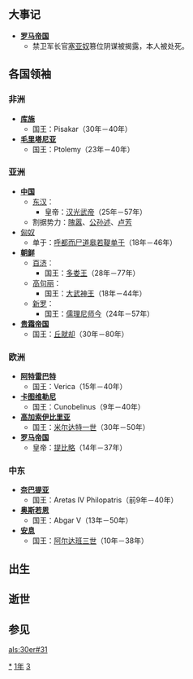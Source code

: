 {{yearTOC|31|东汉'''[[建武_(汉光武帝)|建武]]七年'''；隗囂'''[[汉复|汉复]]元年'''；公孙述'''[[龙兴_(公孙述)|龙兴]]七年'''}}

== 大事记 ==
* '''[[罗马帝国|罗马帝国]]'''
** 禁卫军长官[[塞亚奴|塞亚奴]]篡位阴谋被揭露，本人被处死。
== 各国领袖 ==
=== 非洲 ===
*'''[[库施|库施]]'''
**国王：Pisakar（30年－40年）
*'''[[毛里塔尼亚|毛里塔尼亚]]'''
**国王：Ptolemy（23年－40年）

=== 亚洲 ===
*'''[[中国|中国]]'''
**[[东汉|东汉]]：
***皇帝：[[汉光武帝|汉光武帝]]（25年－57年）
**割据势力：[[隗嚣|隗嚣]]、[[公孙述|公孙述]]、[[盧芳_(東漢)|卢芳]]
*[[匈奴|匈奴]]
**单于：[[呼都而尸道皋若鞮单于|呼都而尸道皋若鞮单于]]（18年－46年）
*'''[[古朝鮮|朝鲜]]'''
**[[百济|百济]]：
***国王：[[多娄王|多娄王]]（28年－77年）
**[[高句丽|高句丽]]：
***国王：[[大武神王|大武神王]]（18年－44年）
**[[新罗|新罗]]：
***国王：[[儒理尼师今|儒理尼师今]]（24年－57年）
*'''[[贵霜帝国|贵霜帝国]]'''
**国王：[[丘就却|丘就却]]（30年－80年）

=== 欧洲 ===
*'''[[阿特雷巴特|阿特雷巴特]]'''
**国王：Verica（15年－40年）
*'''[[卡图维勒尼|卡图维勒尼]]'''
**国王：Cunobelinus（9年－40年）
*'''[[高加索伊比里亚|高加索伊比里亚]]'''
**国王：[[米尔达特一世|米尔达特一世]]（30年－50年）
*'''[[罗马帝国|罗马帝国]]'''
**皇帝：[[提比略|提比略]]（14年－37年）

=== 中东 ===
*'''[[奈巴提亚|奈巴提亚]]'''
**国王：Aretas IV Philopatris（前9年－40年）
*'''[[奥斯若恩|奥斯若恩]]'''
**国王：Abgar V（13年－50年）
*'''[[安息_(国家)|安息]]''' 
**国王：[[阿尔达班三世|阿尔达班三世]]（10年－38年）

== 出生 ==
== 逝世 ==
== 参见 ==
{{Wikisource year mention}}

[[Category:31年|*]]
[[Category:30年代|1年]]
[[Category:1世纪各年|3]]

[[als:30er#31|als:30er#31]]